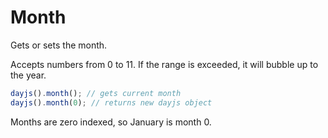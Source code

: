 
# Month

Gets or sets the month.

Accepts numbers from 0 to 11. If the range is exceeded, it will bubble up to the year.

```js
dayjs().month(); // gets current month
dayjs().month(0); // returns new dayjs object
```

<Callout>Months are zero indexed, so January is month 0.</Callout>
